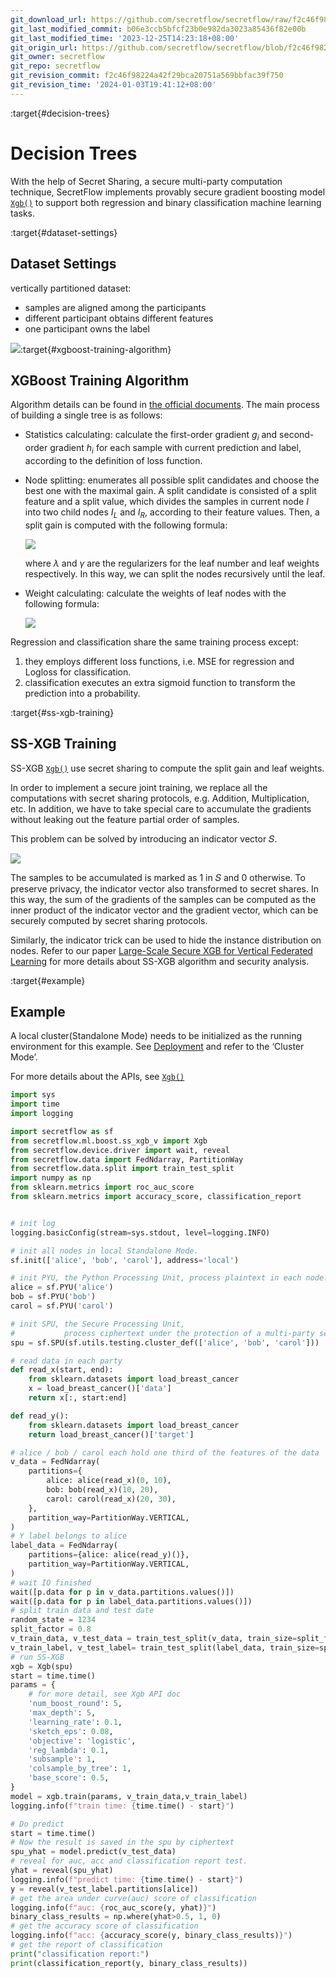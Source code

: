 ```yaml
---
git_download_url: https://github.com/secretflow/secretflow/raw/f2c46f98224a42f29bca20751a569bbfac39f750/docs/user_guide/mpc_ml/decision_tree.rst
git_last_modified_commit: b06e3ccb5bfcf23b0e982da3023a85436f82e00b
git_last_modified_time: '2023-12-25T14:23:18+08:00'
git_origin_url: https://github.com/secretflow/secretflow/blob/f2c46f98224a42f29bca20751a569bbfac39f750/docs/user_guide/mpc_ml/decision_tree.rst
git_owner: secretflow
git_repo: secretflow
git_revision_commit: f2c46f98224a42f29bca20751a569bbfac39f750
git_revision_time: '2024-01-03T19:41:12+08:00'
---
```


:target{#decision-trees}

# Decision Trees

With the help of Secret Sharing, a secure multi-party computation technique,
SecretFlow implements provably secure gradient boosting model
[`Xgb()`](../../source/secretflow.ml.boost.ml.boost.ss_xgb_v.mdx#secretflow.ml.boost.ss_xgb_v.model.Xgb "secretflow.ml.boost.ss_xgb_v.model.Xgb")
to support both regression and binary classification machine learning tasks.

:target{#dataset-settings}

## Dataset Settings

vertically partitioned dataset:

- samples are aligned among the participants
- different participant obtains different features
- one participant owns the label

![](../../_assets/v_dataset.png):target{#xgboost-training-algorithm}

## XGBoost Training Algorithm

Algorithm details can be found in [the official documents](https://xgboost.readthedocs.io/en/stable/tutorials/model.html).
The main process of building a single tree is as follows:

- Statistics calculating: calculate the first-order gradient <InlineMath>$g_{i}$</InlineMath> and second-order gradient <InlineMath>$h_{i}$</InlineMath>
  for each sample with current prediction and label, according to the definition of loss function.
- Node splitting: enumerates all possible split candidates and choose the best one with the maximal gain.
  A split candidate is consisted of a split feature and a split value, which divides the samples in current node
  <InlineMath>$I$</InlineMath> into two child nodes <InlineMath>$I_{L}$</InlineMath> and <InlineMath>$I_{R}$</InlineMath>, according to their feature values. Then, a split
  gain is computed with the following formula:

  ![](../../_assets/gain_formula.png)

  where <InlineMath>$\lambda$</InlineMath> and <InlineMath>$\gamma$</InlineMath> are the regularizers for the leaf number and leaf weights respectively.
  In this way, we can split the nodes recursively until the leaf.
- Weight calculating: calculate the weights of leaf nodes with the following formula:

  ![](../../_assets/weight_formula.png)

Regression and classification share the same training process except:

1. they employs different loss functions, i.e. MSE for regression and Logloss for classification.
2. classification executes an extra sigmoid function to transform the prediction into a probability.

:target{#ss-xgb-training}

## SS-XGB Training

SS-XGB [`Xgb()`](../../source/secretflow.ml.boost.ml.boost.ss_xgb_v.mdx#secretflow.ml.boost.ss_xgb_v.model.Xgb "secretflow.ml.boost.ss_xgb_v.model.Xgb") use secret sharing to compute the split gain and leaf weights.

In order to implement a secure joint training, we replace all the computations with secret sharing protocols,
e.g. Addition, Multiplication, etc. In addition, we have to take special care to accumulate the gradients
without leaking out the feature partial order of samples.

This problem can be solved by introducing an indicator vector 𝑆.

![](../../_assets/indicator_vecto.jpg)

The samples to be accumulated is marked as 1 in 𝑆 and 0 otherwise. To preserve privacy, the indicator vector also
transformed to secret shares. In this way, the sum of the gradients of the samples can be computed as the inner
product of the indicator vector and the gradient vector, which can be securely computed by secret sharing protocols.

Similarly, the indicator trick can be used to hide the instance distribution on nodes. Refer to our paper
[Large-Scale Secure XGB for Vertical Federated Learning](https://arxiv.org/pdf/2005.08479.pdf)
for more details about SS-XGB algorithm and security analysis.

:target{#example}

## Example

A local cluster(Standalone Mode) needs to be initialized as the running environment for this example.
See [Deployment](../../getting_started/deployment.mdx) and refer to the ‘Cluster Mode’.

For more details about the APIs, see [`Xgb()`](../../source/secretflow.ml.boost.ml.boost.ss_xgb_v.mdx#secretflow.ml.boost.ss_xgb_v.model.Xgb "secretflow.ml.boost.ss_xgb_v.model.Xgb")

```python
import sys
import time
import logging

import secretflow as sf
from secretflow.ml.boost.ss_xgb_v import Xgb
from secretflow.device.driver import wait, reveal
from secretflow.data import FedNdarray, PartitionWay
from secretflow.data.split import train_test_split
import numpy as np
from sklearn.metrics import roc_auc_score
from sklearn.metrics import accuracy_score, classification_report


# init log
logging.basicConfig(stream=sys.stdout, level=logging.INFO)

# init all nodes in local Standalone Mode.
sf.init(['alice', 'bob', 'carol'], address='local')

# init PYU, the Python Processing Unit, process plaintext in each node.
alice = sf.PYU('alice')
bob = sf.PYU('bob')
carol = sf.PYU('carol')

# init SPU, the Secure Processing Unit,
#           process ciphertext under the protection of a multi-party secure computing protocol
spu = sf.SPU(sf.utils.testing.cluster_def(['alice', 'bob', 'carol']))

# read data in each party
def read_x(start, end):
    from sklearn.datasets import load_breast_cancer
    x = load_breast_cancer()['data']
    return x[:, start:end]

def read_y():
    from sklearn.datasets import load_breast_cancer
    return load_breast_cancer()['target']

# alice / bob / carol each hold one third of the features of the data
v_data = FedNdarray(
    partitions={
        alice: alice(read_x)(0, 10),
        bob: bob(read_x)(10, 20),
        carol: carol(read_x)(20, 30),
    },
    partition_way=PartitionWay.VERTICAL,
)
# Y label belongs to alice
label_data = FedNdarray(
    partitions={alice: alice(read_y)()},
    partition_way=PartitionWay.VERTICAL,
)
# wait IO finished
wait([p.data for p in v_data.partitions.values()])
wait([p.data for p in label_data.partitions.values()])
# split train data and test date
random_state = 1234
split_factor = 0.8
v_train_data, v_test_data = train_test_split(v_data, train_size=split_factor, random_state=random_state)
v_train_label, v_test_label= train_test_split(label_data, train_size=split_factor, random_state=random_state)
# run SS-XGB
xgb = Xgb(spu)
start = time.time()
params = {
    # for more detail, see Xgb API doc
    'num_boost_round': 5,
    'max_depth': 5,
    'learning_rate': 0.1,
    'sketch_eps': 0.08,
    'objective': 'logistic',
    'reg_lambda': 0.1,
    'subsample': 1,
    'colsample_by_tree': 1,
    'base_score': 0.5,
}
model = xgb.train(params, v_train_data,v_train_label)
logging.info(f"train time: {time.time() - start}")

# Do predict
start = time.time()
# Now the result is saved in the spu by ciphertext
spu_yhat = model.predict(v_test_data)
# reveal for auc, acc and classification report test.
yhat = reveal(spu_yhat)
logging.info(f"predict time: {time.time() - start}")
y = reveal(v_test_label.partitions[alice])
# get the area under curve(auc) score of classification
logging.info(f"auc: {roc_auc_score(y, yhat)}")
binary_class_results = np.where(yhat>0.5, 1, 0)
# get the accuracy score of classification
logging.info(f"acc: {accuracy_score(y, binary_class_results)}")
# get the report of classification
print("classification report:")
print(classification_report(y, binary_class_results))
```
